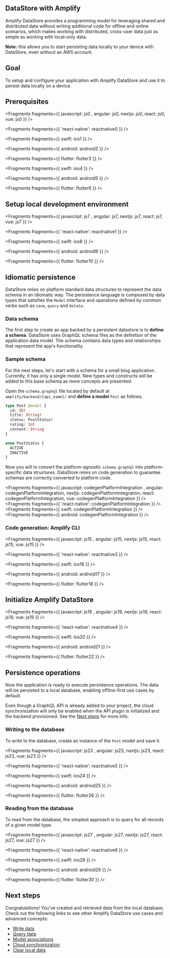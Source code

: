 ## DataStore with Amplify

Amplify DataStore provides a programming model for leveraging shared and distributed data without writing additional code for offline and online scenarios, which makes working with distributed, cross-user data just as simple as working with local-only data.

<Callout>

**Note:** this allows you to start persisting data locally to your device with DataStore, even without an AWS account.

</Callout>

## Goal

To setup and configure your application with Amplify DataStore and use it to persist data locally on a device.

## Prerequisites


<Fragments fragments={{  javascript: js0 , angular: js0, nextjs: js0, react: js0, vue: js0 }} />


<Fragments fragments={{ 'react-native': reactnative0 }} />


<Fragments fragments={{ swift: ios1 }} />


<Fragments fragments={{ android: android2 }} />


<Fragments fragments={{ flutter: flutter3 }} />


<Fragments fragments={{ swift: ios4 }} />


<Fragments fragments={{ android: android5 }} />


<Fragments fragments={{ flutter: flutter6 }} />

## Setup local development environment


<Fragments fragments={{  javascript: js7 , angular: js7, nextjs: js7, react: js7, vue: js7 }} />


<Fragments fragments={{ 'react-native': reactnative1 }} />


<Fragments fragments={{ swift: ios8 }} />


<Fragments fragments={{ android: android9 }} />


<Fragments fragments={{ flutter: flutter10 }} />

## Idiomatic persistence

DataStore relies on platform standard data structures to represent the data schema in an idiomatic way. The persistence language is composed by data types that satisfies the `Model` interface and operations defined by common verbs such as `save`, `query` and `delete`.

### Data schema

The first step to create an app backed by a persistent datastore is to **define a schema**. DataStore uses GraphQL schema files as the definition of the application data model. The schema contains data types and relationships that represent the app's functionality.

### Sample schema

For the next steps, let's start with a schema for a small blog application. Currently, it has only a single model. New types and constructs will be added to this base schema as more concepts are presented.

Open the `schema.graphql` file located by default at `amplify/backend/{api_name}/` and **define a model** `Post` as follows.

```graphql
type Post @model {
  id: ID!
  title: String!
  status: PostStatus!
  rating: Int
  content: String
}

enum PostStatus {
  ACTIVE
  INACTIVE
}
```

Now you will to convert the platform-agnostic `schema.graphql` into platform-specific data structures. DataStore relies on code generation to guarantee schemas are correctly converted to platform code.


<Fragments fragments={{  javascript: codegenPlatformIntegration , angular: codegenPlatformIntegration, nextjs: codegenPlatformIntegration, react: codegenPlatformIntegration, vue: codegenPlatformIntegration }} />
<Fragments fragments={{ 'react-native': codegenPlatformIntegration }} />
<Fragments fragments={{ swift: codegenPlatformIntegration }} />
<Fragments fragments={{ android: codegenPlatformIntegration }} />

### Code generation: Amplify CLI


<Fragments fragments={{  javascript: js15 , angular: js15, nextjs: js15, react: js15, vue: js15 }} />


<Fragments fragments={{ 'react-native': reactnative3 }} />


<Fragments fragments={{ swift: ios16 }} />


<Fragments fragments={{ android: android17 }} />


<Fragments fragments={{ flutter: flutter18 }} />

## Initialize Amplify DataStore


<Fragments fragments={{  javascript: js19 , angular: js19, nextjs: js19, react: js19, vue: js19 }} />


<Fragments fragments={{ 'react-native': reactnative4 }} />


<Fragments fragments={{ swift: ios20 }} />


<Fragments fragments={{ android: android21 }} />


<Fragments fragments={{ flutter: flutter22 }} />

## Persistence operations

Now the application is ready to execute persistence operations. The data will be persisted to a local database, enabling offline-first use cases by default.

Even though a GraphQL API is already added to your project, the cloud synchronization will only be enabled when the API plugin is initialized and the backend provisioned. See the [Next steps](#next-steps) for more info.

### Writing to the database

To write to the database, create an instance of the `Post` model and save it.


<Fragments fragments={{  javascript: js23 , angular: js23, nextjs: js23, react: js23, vue: js23 }} />


<Fragments fragments={{ 'react-native': reactnative5 }} />


<Fragments fragments={{ swift: ios24 }} />


<Fragments fragments={{ android: android25 }} />


<Fragments fragments={{ flutter: flutter26 }} />

### Reading from the database

To read from the database, the simplest approach is to query for all records of a given model type.


<Fragments fragments={{  javascript: js27 , angular: js27, nextjs: js27, react: js27, vue: js27 }} />


<Fragments fragments={{ 'react-native': reactnative6 }} />


<Fragments fragments={{ swift: ios28 }} />


<Fragments fragments={{ android: android29 }} />


<Fragments fragments={{ flutter: flutter30 }} />

## Next steps

Congratulations! You’ve created and retrieved data from the local database. Check out the following links to see other Amplify DataStore use cases and advanced concepts:

- [Write data](/[platform]/build-a-backend/more-features/datastore/manipulate-data/#create-and-update)
- [Query data](/[platform]/build-a-backend/more-features/datastore/manipulate-data/#query-data)
- [Model associations](/[platform]/build-a-backend/more-features/datastore/relational-models/)
- [Cloud synchronization](/[platform]/build-a-backend/more-features/datastore/sync-to-cloud/)
- [Clear local data](/[platform]/build-a-backend/more-features/datastore/sync-to-cloud/#clear-local-data)
